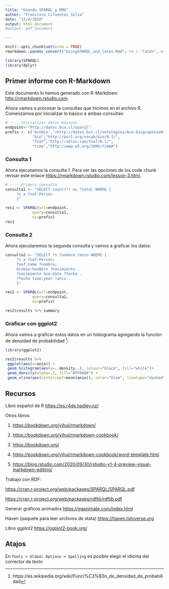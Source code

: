 ```yaml
---
title: "Usando SPARQL y RMD"
author: "Francisco Cifuentes Silva"
date: "12/4/2020"
output: html_document
#output: pdf_document

---
```


```r
knitr::opts_chunk$set(echo = TRUE)
rmarkdown::pandoc_convert("UsingSPARQL_and_latex.Rmd", to = "latex", output = "salida.tex")

library(SPARQL)
library(dplyr)

```

## Primer informe con R-Markdown

Este documento lo hemos generado con R-Markdown <http://rmarkdown.rstudio.com>.

Ahora vamos a procesar la consultas que hicimos en el archivo R. Comenzamos por inicializar lo básico a ambas consultas:

```r

# ---- Inicializar datos básicos
endpoint<-"http://datos.bcn.cl/sparql"
prefix <- c('bcnbio','<http://datos.bcn.cl/ontologies/bcn-biographies#>',
            "bio","http://purl.org/vocab/bio/0.1/",
            "foaf","http://xmlns.com/foaf/0.1/",
            "time","http://www.w3.org/2006/time#")
```

### Consulta 1

Ahora ejecutamos la consulta 1. Para ver las opciones de los code chunk revisar este enlace <https://rmarkdown.rstudio.com/lesson-3.html>.

```r
# ---- Primera consulta
consulta1 <- "SELECT count(*) as ?total WHERE {
     ?s a foaf:Person 
     }"

res1 <- SPARQL(url=endpoint,
            query=consulta1,
            ns=prefix)
res1 
```
### Consulta 2

Ahora ejecutaremos la segunda consulta y vamos a graficar los datos:

```r
consulta2 <- "SELECT ?s ?nombre ?anio WHERE {
     ?s a foaf:Person;
     foaf:name ?nombre;
     bcnbio:hasBorn ?nacimiento .
     ?nacimiento bio:date ?fecha .
     ?fecha time:year ?anio .
     }"

res2 <- SPARQL(url=endpoint,
            query=consulta2,
            ns=prefix)

res2$results %>% summary
```
### Graficar con ggplot2

Ahora vamos a graficar estos datos en un histograma agregando la función de densidad de probabilidad ^[https://es.wikipedia.org/wiki/Funci%C3%B3n_de_densidad_de_probabilidad]:


```r
library(ggplot2)

res2$results %>% 
 ggplot(aes(x=anio)) + 
 geom_histogram(aes(y=..density..), colour="black", fill="white")+
 geom_density(alpha=.2, fill="#FF6666") +
 geom_vline(aes(xintercept=mean(anio)), color="blue", linetype="dashed", size=1)


```


## Recursos
Libro español de R <https://es.r4ds.hadley.nz/>

Otros libros:

1) <https://bookdown.org/yihui/rmarkdown/>

2) <https://bookdown.org/yihui/rmarkdown-cookbook/>

3) <https://bookdown.org/>

4) <https://bookdown.org/yihui/rmarkdown-cookbook/word-template.html>

5) <https://blog.rstudio.com/2020/09/30/rstudio-v1-4-preview-visual-markdown-editing/>

Trabajo con RDF:

<https://cran.r-project.org/web/packages/SPARQL/SPARQL.pdf>

<https://cran.r-project.org/web/packages/rdflib/rdflib.pdf>

Generar gráficos animados
<https://gganimate.com/index.html>

Haven (paquete para leer archivos de stata)
<https://haven.tidyverse.org>

Libro ggplot2
<https://ggplot2-book.org/>

## Atajos

En `Tools > Global Options > Spelling` es posible elegir el idioma del corrector de texto

